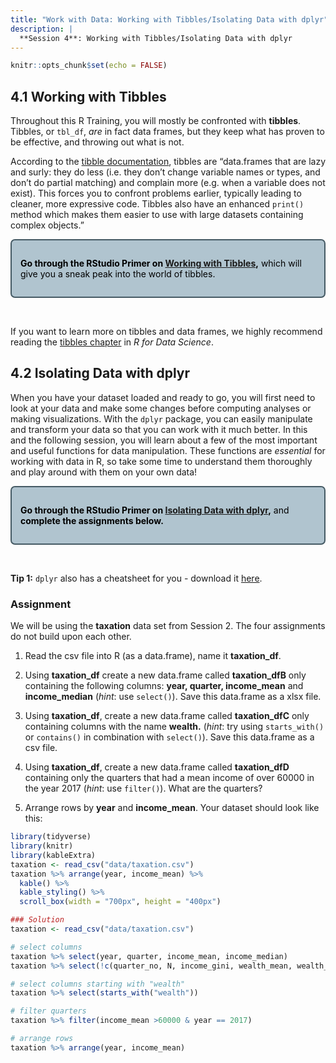 ```yaml
---
title: "Work with Data: Working with Tibbles/Isolating Data with dplyr"
description: |
  **Session 4**: Working with Tibbles/Isolating Data with dplyr
---
```


```r
knitr::opts_chunk$set(echo = FALSE)
```
<style>
  .blackbox {
    padding: 1em;
    background: #b0c4cf;
    color: black;
    border: 2px solid #455a64;
    border-radius: 7px;
  }
</style>

## 4.1 Working with Tibbles

Throughout this R Training, you will mostly be confronted with **tibbles**. Tibbles, or `tbl_df`, *are* in fact data frames, but they keep what has proven to be effective, and throwing out what is not. 

According to the [tibble documentation](https://tibble.tidyverse.org/), tibbles are "data.frames that are lazy and surly: they do less (i.e. they don’t change variable names or types, and don’t do partial matching) and complain more (e.g. when a variable does not exist). This forces you to confront problems earlier, typically leading to cleaner, more expressive code. Tibbles also have an enhanced `print()` method which makes them easier to use with large datasets containing complex objects."

:::: {.blackbox data-latex=""}
**Go through the RStudio Primer on [Working with Tibbles](https://rstudio.cloud/learn/primers/2.1),** which will give you a sneak peak into the world of tibbles. 
::::
<p>&nbsp;</p>

If you want to learn more on tibbles and data frames, we highly recommend reading the [tibbles chapter](https://r4ds.had.co.nz/tibbles.html) in *R for Data Science*. 

## 4.2 Isolating Data with dplyr

When you have your dataset loaded and ready to go, you will first need to look at your data and make some changes before computing analyses or making visualizations. With the `dplyr` package, you can easily manipulate and transform your data so that you can work with it much better. In this and the following session, you will learn about a few of the most important and useful functions for data manipulation. These functions are *essential* for working with data in R, so take some time to understand them thoroughly and play around with them on your own data!

:::: {.blackbox data-latex=""}
**Go through the RStudio Primer on [Isolating Data with dplyr](https://rstudio.cloud/learn/primers/2.2),** and **complete the assignments below.**
::::
<p>&nbsp;</p>

**Tip 1:** `dplyr` also has a cheatsheet for you - download it [here](resources/session4/data-transformation.pdf).

### Assignment

We will be using the **taxation** data set from Session 2. The four assignments do not build upon each other.

  1. Read the csv file into R (as a data.frame), name it **taxation_df**.  
  
  2. Using **taxation_df** create a new data.frame called **taxation_dfB** only containing the following columns: **year, quarter, income_mean** and **income_median** (*hint*: use `select()`). Save this data.frame as a xlsx file.
  
  3. Using **taxation_df**, create a new data.frame called **taxation_dfC** only containing columns with the name **wealth.** (*hint*: try using `starts_with()` or `contains()` in combination with `select()`). Save this data.frame as a csv file.
  
  4. Using **taxation_df**,  create a new data.frame called **taxation_dfD**  containing only the quarters that had a mean income of over 60000 in the year 2017 (*hint*: use `filter()`). What are the quarters?
  
  5. Arrange rows by **year** and **income_mean**. Your dataset should look like this:
  
```r
library(tidyverse)
library(knitr)
library(kableExtra)
taxation <- read_csv("data/taxation.csv")
taxation %>% arrange(year, income_mean) %>%
  kable() %>%
  kable_styling() %>%
  scroll_box(width = "700px", height = "400px")
```

```r
### Solution
taxation <- read_csv("data/taxation.csv")

# select columns
taxation %>% select(year, quarter, income_mean, income_median)
taxation %>% select(!c(quarter_no, N, income_gini, wealth_mean, wealth_median, wealth_gini))

# select columns starting with "wealth"
taxation %>% select(starts_with("wealth"))

# filter quarters
taxation %>% filter(income_mean >60000 & year == 2017)

# arrange rows 
taxation %>% arrange(year, income_mean)
```